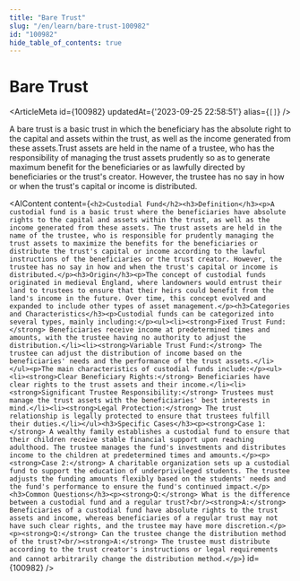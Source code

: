 ```yaml
---
title: "Bare Trust"
slug: "/en/learn/bare-trust-100982"
id: "100982"
hide_table_of_contents: true
---
```



# Bare Trust

<ArticleMeta id={100982} updatedAt={'2023-09-25 22:58:51'} alias={`[]`} />
<div className='border-solid border-b border-t-0 my-4 border-[var(--ifm-color-gray-300)]' />

A bare trust is a basic trust in which the beneficiary has the absolute right to the capital and assets within the trust, as well as the income generated from these assets.Trust assets are held in the name of a trustee, who has the responsibility of managing the trust assets prudently so as to generate maximum benefit for the beneficiaries or as lawfully directed by beneficiaries or the trust's creator. However, the trustee has no say in how or when the trust's capital or income is distributed.

<AIContent content={`<h2>Custodial Fund</h2><h3>Definition</h3><p>A custodial fund is a basic trust where the beneficiaries have absolute rights to the capital and assets within the trust, as well as the income generated from these assets. The trust assets are held in the name of the trustee, who is responsible for prudently managing the trust assets to maximize the benefits for the beneficiaries or distribute the trust's capital or income according to the lawful instructions of the beneficiaries or the trust creator. However, the trustee has no say in how and when the trust's capital or income is distributed.</p><h3>Origin</h3><p>The concept of custodial funds originated in medieval England, where landowners would entrust their land to trustees to ensure that their heirs could benefit from the land's income in the future. Over time, this concept evolved and expanded to include other types of asset management.</p><h3>Categories and Characteristics</h3><p>Custodial funds can be categorized into several types, mainly including:</p><ul><li><strong>Fixed Trust Fund:</strong> Beneficiaries receive income at predetermined times and amounts, with the trustee having no authority to adjust the distribution.</li><li><strong>Variable Trust Fund:</strong> The trustee can adjust the distribution of income based on the beneficiaries' needs and the performance of the trust assets.</li></ul><p>The main characteristics of custodial funds include:</p><ul><li><strong>Clear Beneficiary Rights:</strong> Beneficiaries have clear rights to the trust assets and their income.</li><li><strong>Significant Trustee Responsibility:</strong> Trustees must manage the trust assets with the beneficiaries' best interests in mind.</li><li><strong>Legal Protection:</strong> The trust relationship is legally protected to ensure that trustees fulfill their duties.</li></ul><h3>Specific Cases</h3><p><strong>Case 1:</strong> A wealthy family establishes a custodial fund to ensure that their children receive stable financial support upon reaching adulthood. The trustee manages the fund's investments and distributes income to the children at predetermined times and amounts.</p><p><strong>Case 2:</strong> A charitable organization sets up a custodial fund to support the education of underprivileged students. The trustee adjusts the funding amounts flexibly based on the students' needs and the fund's performance to ensure the fund's continued impact.</p><h3>Common Questions</h3><p><strong>Q:</strong> What is the difference between a custodial fund and a regular trust?<br/><strong>A:</strong> Beneficiaries of a custodial fund have absolute rights to the trust assets and income, whereas beneficiaries of a regular trust may not have such clear rights, and the trustee may have more discretion.</p><p><strong>Q:</strong> Can the trustee change the distribution method of the trust?<br/><strong>A:</strong> The trustee must distribute according to the trust creator's instructions or legal requirements and cannot arbitrarily change the distribution method.</p>`} id={100982} />
